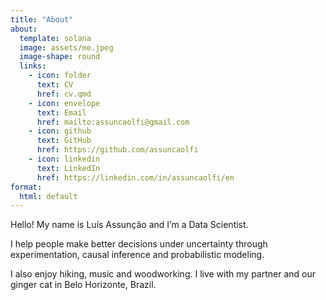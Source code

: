 ```yaml
---
title: "About"
about:
  template: solana
  image: assets/me.jpeg
  image-shape: round
  links:
    - icon: folder
      text: CV
      href: cv.qmd
    - icon: envelope
      text: Email
      href: mailto:assuncaolfi@gmail.com
    - icon: github
      text: GitHub
      href: https://github.com/assuncaolfi
    - icon: linkedin
      text: LinkedIn
      href: https://linkedin.com/in/assuncaolfi/en
format:
  html: default
---
```


Hello! My name is Luís Assunção and I'm a Data Scientist.

I help people make better decisions under uncertainty through experimentation,
causal inference and probabilistic modeling.

I also enjoy hiking, music and woodworking. I live with my partner and our
ginger cat in Belo Horizonte, Brazil.
